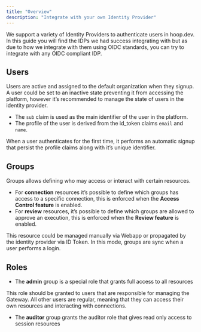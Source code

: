 ```yaml
---
title: "Overview"
description: "Integrate with your own Identity Provider"
---
```


We support a variety of Identity Providers to authenticate users in hoop.dev. In this guide you will find the IDPs we had success integrating with but as due to how we integrate with them using OIDC standards, you can try to integrate with any OIDC compliant IDP.

<CardGroup cols={3}>
  <Card title="Auth0" href="/configure/idp/auth0"/>
  <Card title="Okta" href="/configure/idp/okta"/>
  <Card title="Google" href="/configure/idp/google"/>
  <Card title="Azure" href="/configure/idp/azure"/>
  <Card title="Jump Cloud" href="/configure/idp/jumpcloud"/>
  <Card title="AWS Cognito" href="/configure/idp/aws-cognito"/>
</CardGroup>

## Users

Users are active and assigned to the default organization when they signup. A user could be set to an inactive state preventing it from accessing the platform, however it’s recommended to manage the state of users in the identity provider.

- The `sub` claim is used as the main identifier of the user in the platform.
- The profile of the user is derived from the id_token claims `email` and `name`.

When a user authenticates for the first time, it performs an automatic signup that persist the profile claims along with it’s unique identifier.

## Groups

Groups allows defining who may access or interact with certain resources.

- For **connection** resources it’s possible to define which groups has access to a specific connection, this is enforced when the **Access Control feature** is enabled.
- For **review** resources, it’s possible to define which groups are allowed to approve an execution, this is enforced when the **Review feature** is enabled.

<Tip>
This resource could be managed manually via Webapp or propagated by the identity provider via ID Token. In this mode, groups are sync when a user performs a login.
</Tip>

## Roles

- The **admin** group is a special role that grants full access to all resources

This role should be granted to users that are responsible for managing the Gateway. All other users are regular, meaning that they can access their own resources and interacting with connections.

- The **auditor** group grants the auditor role that gives read only access to session resources
